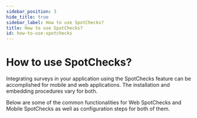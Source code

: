 ```yaml
---
sidebar_position: 3
hide_title: true
sidebar_label: How to use SpotChecks?
title: How to use SpotChecks?
id: how-to-use-spotchecks
---
```


# How to use SpotChecks?

Integrating surveys in your application using the SpotChecks feature can be accomplished for mobile and web applications. The installation and embedding procedures vary for both.

Below are some of the common functionalities for Web SpotChecks and Mobile SpotChecks as well as configuration steps for both of them.
